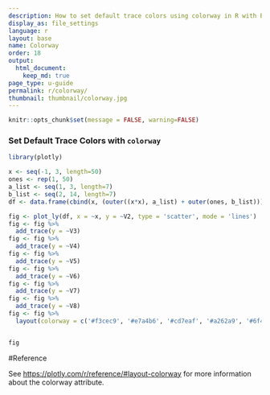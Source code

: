 ```yaml
---
description: How to set default trace colors using colorway in R with Plotly.
display_as: file_settings
language: r
layout: base
name: Colorway
order: 18
output:
  html_document:
    keep_md: true
page_type: u-guide
permalink: r/colorway/
thumbnail: thumbnail/colorway.jpg
---
```


```r
knitr::opts_chunk$set(message = FALSE, warning=FALSE)
```
### Set Default Trace Colors with `colorway`

```r
library(plotly)

x <- seq(-1, 3, length=50)
ones <- rep(1, 50)
a_list <- seq(1, 3, length=7)
b_list <- seq(2, 14, length=7)
df <- data.frame(cbind(x, (outer((x*x), a_list) + outer(ones, b_list))))

fig <- plot_ly(df, x = ~x, y = ~V2, type = 'scatter', mode = 'lines') 
fig <- fig %>%
  add_trace(y = ~V3) 
fig <- fig %>%
  add_trace(y = ~V4) 
fig <- fig %>%
  add_trace(y = ~V5) 
fig <- fig %>%
  add_trace(y = ~V6) 
fig <- fig %>%
  add_trace(y = ~V7) 
fig <- fig %>%
  add_trace(y = ~V8) 
fig <- fig %>%
  layout(colorway = c('#f3cec9', '#e7a4b6', '#cd7eaf', '#a262a9', '#6f4d96', '#3d3b72', '#182844'))


fig
```

#Reference

See [https://plotly.com/r/reference/#layout-colorway](https://plotly.com/r/reference/#layout-colorway) for more information about the colorway attribute.